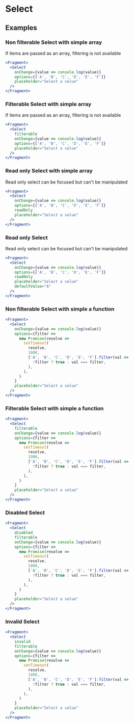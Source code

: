 # Select

## Examples

### Non filterable Select with simple array

If items are passed as an array, filtering is not available

```jsx live=true
<Fragment>
  <Select
    onChange={value => console.log(value)}
    options={['A', 'B', 'C', 'D', 'E', 'F']}
    placeholder="Select a value"
  />
</Fragment>
```

### Filterable Select with simple array

If items are passed as an array, filtering is not available

```jsx live=true
<Fragment>
  <Select
    filterable
    onChange={value => console.log(value)}
    options={['A', 'B', 'C', 'D', 'E', 'F']}
    placeholder="Select a value"
  />
</Fragment>
```

### Read only Select with simple array

Read only select can be focused but can't be manipulated

```jsx live=true
<Fragment>
  <Select
    onChange={value => console.log(value)}
    options={['A', 'B', 'C', 'D', 'E', 'F']}
    readOnly
    placeholder="Select a value"
  />
</Fragment>
```

### Read only Select

Read only select can be focused but can't be manipulated

```jsx live=true
<Fragment>
  <Select
    onChange={value => console.log(value)}
    options={['A', 'B', 'C', 'D', 'E', 'F']}
    readOnly
    placeholder="Select a value"
    defaultValue="A"
  />
</Fragment>
```

### Non filterable Select with simple a function

```jsx live=true
<Fragment>
  <Select
    onChange={value => console.log(value)}
    options={filter =>
      new Promise(resolve =>
        setTimeout(
          resolve,
          1000,
          ['A', 'B', 'C', 'D', 'E', 'F'].filter(val =>
            !filter ? true : val === filter,
          ),
        ),
      )
    }
    placeholder="Select a value"
  />
</Fragment>
```

### Filterable Select with simple a function

```jsx live=true
<Fragment>
  <Select
    filterable
    onChange={value => console.log(value)}
    options={filter =>
      new Promise(resolve =>
        setTimeout(
          resolve,
          1000,
          ['A', 'B', 'C', 'D', 'E', 'F'].filter(val =>
            !filter ? true : val === filter,
          ),
        ),
      )
    }
    placeholder="Select a value"
  />
</Fragment>
```

### Disabled Select

```jsx live=true
<Fragment>
  <Select
    disabled
    filterable
    onChange={value => console.log(value)}
    options={filter =>
      new Promise(resolve =>
        setTimeout(
          resolve,
          1000,
          ['A', 'B', 'C', 'D', 'E', 'F'].filter(val =>
            !filter ? true : val === filter,
          ),
        ),
      )
    }
    placeholder="Select a value"
  />
</Fragment>
```

### Invalid Select

```jsx live=true
<Fragment>
  <Select
    invalid
    filterable
    onChange={value => console.log(value)}
    options={filter =>
      new Promise(resolve =>
        setTimeout(
          resolve,
          1000,
          ['A', 'B', 'C', 'D', 'E', 'F'].filter(val =>
            !filter ? true : val === filter,
          ),
        ),
      )
    }
    placeholder="Select a value"
  />
</Fragment>
```
